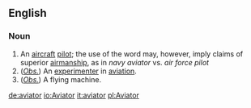 ==English==
===Noun===
# An [[aircraft]] [[pilot]]; the use of the word may, however, imply claims of superior [[airmanship]], as in ''navy aviator'' vs. ''air force pilot''
# (''[[obsolete|Obs.]]'') An [[experimenter]] in [[aviation]].
# (''[[obsolete|Obs.]]'') A flying machine.

[[de:aviator]]
[[io:Aviator]]
[[it:aviator]]
[[pl:Aviator]]